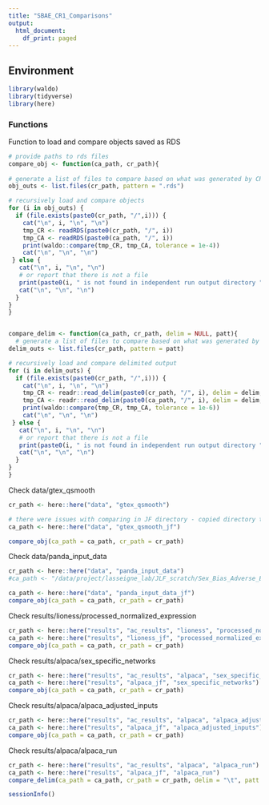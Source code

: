 ```yaml
---
title: "SBAE_CR1_Comparisons"
output:
  html_document:
    df_print: paged
---
```


## Environment 

```r
library(waldo)
library(tidyverse)
library(here)
```


### Functions

Function to load and compare objects saved as RDS
```r
# provide paths to rds files
compare_obj <- function(ca_path, cr_path){
  
# generate a list of files to compare based on what was generated by CR  
obj_outs <- list.files(cr_path, pattern = ".rds")

# recursively load and compare objects
for (i in obj_outs) {
  if (file.exists(paste0(cr_path, "/",i))) {
    cat("\n", i, "\n", "\n")
    tmp_CR <- readRDS(paste0(cr_path, "/", i))
    tmp_CA <- readRDS(paste0(ca_path, "/", i))
    print(waldo::compare(tmp_CR, tmp_CA, tolerance = 1e-4))
    cat("\n", "\n", "\n")
 } else {
   cat("\n", i, "\n", "\n")
   # or report that there is not a file
   print(paste0(i, " is not found in independent run output directory "))
   cat("\n", "\n", "\n")
  }
} 
}


compare_delim <- function(ca_path, cr_path, delim = NULL, patt){
  # generate a list of files to compare based on what was generated by CR  
delim_outs <- list.files(cr_path, pattern = patt)

# recursively load and compare delimited output
for (i in delim_outs) {
  if (file.exists(paste0(cr_path, "/",i))) {
    cat("\n", i, "\n", "\n")
    tmp_CR <- readr::read_delim(paste0(cr_path, "/", i), delim = delim, col_names = FALSE)
    tmp_CA <- readr::read_delim(paste0(ca_path, "/", i), delim = delim, col_names = FALSE)
    print(waldo::compare(tmp_CR, tmp_CA, tolerance = 1e-6))
    cat("\n", "\n", "\n")
 } else {
   cat("\n", i, "\n", "\n")
   # or report that there is not a file
   print(paste0(i, " is not found in independent run output directory "))
   cat("\n", "\n", "\n")
  }
} 
}
```

Check data/gtex_qsmooth

```r

cr_path <- here::here("data", "gtex_qsmooth")

# there were issues with comparing in JF directory - copied directory to CR directory
ca_path <- here::here("data", "gtex_qsmooth_jf") 

compare_obj(ca_path = ca_path, cr_path = cr_path)

```

Check data/panda_input_data

```r
cr_path <- here::here("data", "panda_input_data")
#ca_path <- "/data/project/lasseigne_lab/JLF_scratch/Sex_Bias_Adverse_Events/data/panda_input_data"

ca_path <- here::here("data", "panda_input_data_jf") 
compare_obj(ca_path = ca_path, cr_path = cr_path)
```


Check results/lioness/processed_normalized_expression

```r
cr_path <- here::here("results", "ac_results", "lioness", "processed_normalized_expression")
ca_path <- here::here("results", "lioness_jf", "processed_normalized_expression")
compare_obj(ca_path = ca_path, cr_path = cr_path)
```


Check results/alpaca/sex_specific_networks

```r
cr_path <- here::here("results", "ac_results", "alpaca", "sex_specific_networks")
ca_path <- here::here("results", "alpaca_jf", "sex_specific_networks")
compare_obj(ca_path = ca_path, cr_path = cr_path)
```
Check results/alpaca/alpaca_adjusted_inputs

```r
cr_path <- here::here("results", "ac_results", "alpaca", "alpaca_adjusted_inputs")
ca_path <- here::here("results", "alpaca_jf", "alpaca_adjusted_inputs")
compare_obj(ca_path = ca_path, cr_path = cr_path)
```

Check results/alpaca/alpaca_run

```r
cr_path <- here::here("results", "ac_results", "alpaca", "alpaca_run")
ca_path <- here::here("results", "alpaca_jf", "alpaca_run")
compare_delim(ca_path = ca_path, cr_path = cr_path, delim = "\t", patt = ".txt")

```



```r
sessionInfo()
```

